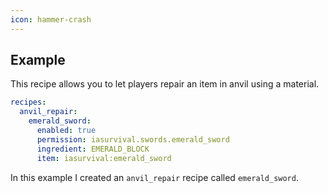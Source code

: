 ```yaml
---
icon: hammer-crash
---
```


## Example

This recipe allows you to let players repair an item in anvil using a material.

```yaml
recipes:
  anvil_repair:
    emerald_sword:
      enabled: true
      permission: iasurvival.swords.emerald_sword
      ingredient: EMERALD_BLOCK
      item: iasurvival:emerald_sword
```

In this example I created an `anvil_repair` recipe called `emerald_sword`.
